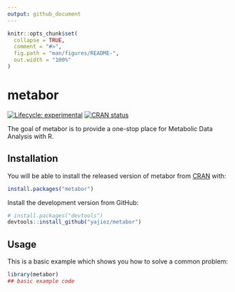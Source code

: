 ```yaml
---
output: github_document
---
```


<!-- README.md is generated from README.Rmd. Please edit that file -->

```r
knitr::opts_chunk$set(
  collapse = TRUE,
  comment = "#>",
  fig.path = "man/figures/README-",
  out.width = "100%"
)
```

# metabor

<!-- badges: start -->
[![Lifecycle: experimental](https://img.shields.io/badge/lifecycle-experimental-orange.svg)](https://www.tidyverse.org/lifecycle/#experimental)
[![CRAN status](https://www.r-pkg.org/badges/version/metabor)](https://CRAN.R-project.org/package=metabor)
<!-- badges: end -->

The goal of metabor is to provide a one-stop place for Metabolic Data Analysis with R.

## Installation

You will be able to install the released version of metabor from [CRAN](https://CRAN.R-project.org) with:

``` r
install.packages("metabor")
```

Install the development version from GitHub:

```r
# install.packages("devtools")
devtools::install_github("yajiez/metabor")
```


## Usage

This is a basic example which shows you how to solve a common problem:

```r
library(metabor)
## basic example code
```

